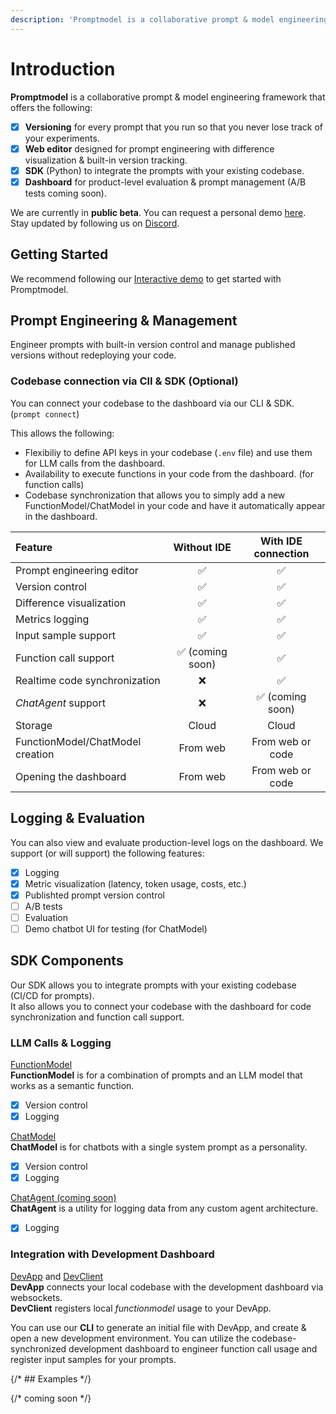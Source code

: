 ```yaml
---
description: 'Promptmodel is a collaborative prompt & model engineering framework with built-in versioning, logging, and difference visualization.'
---
```


# Introduction

**Promptmodel** is a collaborative prompt & model engineering framework that offers the following:

- [x] **Versioning** for every prompt that you run so that you never lose track of your experiments.
- [x] **Web editor** designed for prompt engineering with difference visualization & built-in version tracking.
- [x] **SDK** (Python) to integrate the prompts with your existing codebase.
- [x] **Dashboard** for product-level evaluation & prompt management (A/B tests coming soon).

We are currently in **public beta**. You can request a personal demo [here](./schedule-demo.mdx).  
Stay updated by following us on [Discord](https://discord.gg/2Y36M36tZf).

## Getting Started

We recommend following our [Interactive demo](./demo) to get started with Promptmodel.

## Prompt Engineering & Management

Engineer prompts with built-in version control and manage published versions without redeploying your code.

### Codebase connection via ClI & SDK (Optional)

You can connect your codebase to the dashboard via our CLI & SDK. (`prompt connect`)

This allows the following:

- Flexibiliy to define API keys in your codebase (`.env` file) and use them for LLM calls from the dashboard.
- Availability to execute functions in your code from the dashboard. (for function calls)
- Codebase synchronization that allows you to simply add a new FunctionModel/ChatModel in your code and have it automatically appear in the dashboard.

| Feature                        |   Without IDE    | With IDE connection |
| :----------------------------- | :--------------: | :-----------------: |
| Prompt engineering editor      |        ✅        |         ✅          |
| Version control                |        ✅        |         ✅          |
| Difference visualization       |        ✅        |         ✅          |
| Metrics logging                |        ✅        |         ✅          |
| Input sample support           |        ✅        |         ✅          |
| Function call support          | ✅ (coming soon) |         ✅          |
| Realtime code synchronization  |        ❌        |         ✅          |
| _ChatAgent_ support            |        ❌        |  ✅ (coming soon)   |
| Storage                        |      Cloud       |        Cloud        |
| FunctionModel/ChatModel creation |     From web     |  From web or code   |
| Opening the dashboard          |     From web     |  From web or code   |

## Logging & Evaluation

You can also view and evaluate production-level logs on the dashboard.
We support (or will support) the following features:

- [x] Logging
- [x] Metric visualization (latency, token usage, costs, etc.)
- [x] Publishted prompt version control
- [ ] A/B tests
- [ ] Evaluation
- [ ] Demo chatbot UI for testing (for ChatModel)

## SDK Components

Our SDK allows you to integrate prompts with your existing codebase (CI/CD for prompts).  
It also allows you to connect your codebase with the dashboard for code synchronization and function call support.

### LLM Calls & Logging

[FunctionModel](/docs/integrations/python-sdk/functionmodel)  
**FunctionModel** is for a combination of prompts and an LLM model that works as a semantic function.

- [x] Version control
- [x] Logging

[ChatModel](/docs/integrations/python-sdk/chatmodel)  
**ChatModel** is for chatbots with a single system prompt as a personality.

- [x] Version control
- [x] Logging

[ChatAgent (coming soon)]()  
**ChatAgent** is a utility for logging data from any custom agent architecture.

- [x] Logging

### Integration with Development Dashboard

[DevApp]() and [DevClient]()  
**DevApp** connects your local codebase with the development dashboard via websockets.  
**DevClient** registers local _functionmodel_ usage to your DevApp.

You can use our **CLI** to generate an initial file with DevApp, and create & open a new development environment.
You can utilize the codebase-synchronized development dashboard to engineer function call usage and register input samples for your prompts.

{/* ## Examples */}

{/* coming soon */}
